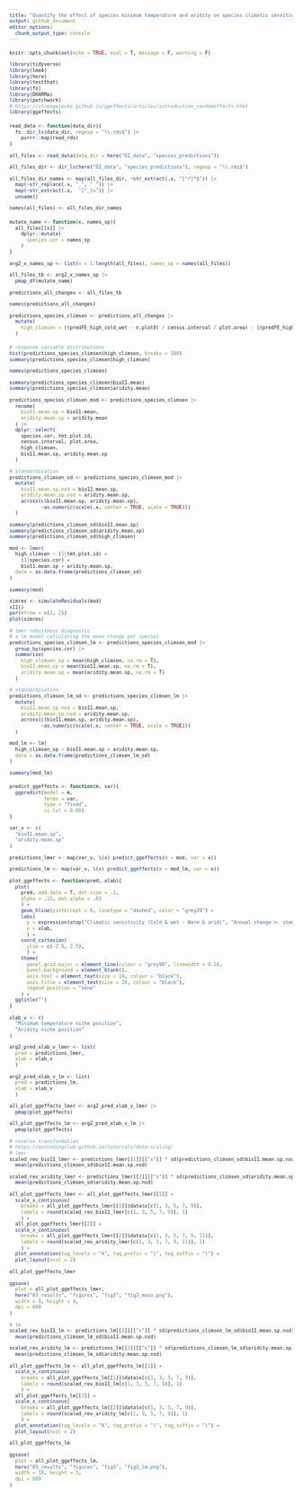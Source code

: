 ```yaml
---
title: "Quantify the effect of species minimum temperature and aridity on species climatic sensitivity"
output: github_document
editor_options: 
  chunk_output_type: console
---
```


```{=html}
<style type="text/css">
pre {
  font-size: 10px
}
</style>
```

```r
knitr::opts_chunk$set(echo = TRUE, eval = T, message = F, warning = F)

library(tidyverse)
library(lme4)
library(here)
library(testthat)
library(fs)
library(DHARMa)
library(patchwork)
# https://strengejacke.github.io/ggeffects/articles/introduction_randomeffects.html
library(ggeffects)

```

```r

read_data <- function(data_dir){
  fs::dir_ls(data_dir, regexp = "\\.rds$") |>
    purrr::map(read_rds)
}

all_files <- read_data(data_dir = here("01_data", "species_predictions"))

all_files_dir <- dir_ls(here("01_data", "species_predictions"), regexp = "\\.rds$")

all_files_dir_names <- map(all_files_dir, ~str_extract(.x, "[^/]*$")) |> 
  map(~str_replace(.x, "_", " ")) |> 
  map(~str_extract(.x,  "[^_]+")) |>
  unname()

names(all_files) <- all_files_dir_names

```

```r

mutate_name <- function(x, names_sp){
  all_files[[x]] |> 
    dplyr::mutate(
      species.cor = names_sp
    )
}

arg2_x_names_sp <- list(x = 1:length(all_files), names_sp = names(all_files))

all_files_tb <- arg2_x_names_sp |> 
  pmap_df(mutate_name)

predictions_all_changes <- all_files_tb

names(predictions_all_changes)

predictions_species_climsen <- predictions_all_changes |>
  mutate(
    high_climsen = ((predFE_high_cold_wet - n.plot0) / census.interval / plot.area) - ((predFE_high_warm_arid - n.plot0) / census.interval / plot.area)
  )

```

```r

# response variable distributions
hist(predictions_species_climsen$high_climsen, breaks = 100)
summary(predictions_species_climsen$high_climsen)

names(predictions_species_climsen)

summary(predictions_species_climsen$bio11.mean)
summary(predictions_species_climsen$aridity.mean)

predictions_species_climsen_mod <- predictions_species_climsen |> 
  rename(
    bio11.mean.sp = bio11.mean,
    aridity.mean.sp = aridity.mean
  ) |> 
  dplyr::select(
    species.cor, tmt.plot.id, 
    census.interval, plot.area,
    high_climsen,
    bio11.mean.sp, aridity.mean.sp
  )

# standardisation
predictions_climsen_sd <- predictions_species_climsen_mod |> 
  mutate(
    bio11.mean.sp.nsd = bio11.mean.sp,
    aridity.mean.sp.nsd = aridity.mean.sp,
    across(c(bio11.mean.sp, aridity.mean.sp),
           ~as.numeric(scale(.x, center = TRUE, scale = TRUE)))
  )

summary(predictions_climsen_sd$bio11.mean.sp)
summary(predictions_climsen_sd$aridity.mean.sp)
summary(predictions_climsen_sd$high_climsen)

mod <- lmer(
  high_climsen ~ (1|tmt.plot.id) +
    (1|species.cor) +
    bio11.mean.sp + aridity.mean.sp,
  data = as.data.frame(predictions_climsen_sd)
)

summary(mod)

simres <- simulateResiduals(mod)
x11()
par(mfrow = c(2, 2))
plot(simres)

# lmer robustness diagnostic
# a lm model calculating the mean change per species
predictions_species_climsen_lm <- predictions_species_climsen_mod |> 
  group_by(species.cor) |> 
  summarise(
    high_climsen_sp = mean(high_climsen, na.rm = T),
    bio11.mean.sp = mean(bio11.mean.sp, na.rm = T),
    aridity.mean.sp = mean(aridity.mean.sp, na.rm = T)
  )

# standardisation
predictions_climsen_lm_sd <- predictions_species_climsen_lm |> 
  mutate(
    bio11.mean.sp.nsd = bio11.mean.sp,
    aridity.mean.sp.nsd = aridity.mean.sp,
    across(c(bio11.mean.sp, aridity.mean.sp),
           ~as.numeric(scale(.x, center = TRUE, scale = TRUE)))
  )

mod_lm <- lm(
  high_climsen_sp ~ bio11.mean.sp + aridity.mean.sp,
  data = as.data.frame(predictions_climsen_lm_sd)
)

summary(mod_lm)

```

```r

predict_ggeffects <- function(m, var){
  ggpredict(model = m, 
            terms = var,
            type = "fixed",
            ci.lvl = 0.68)
}

var_v <- c(
  "bio11.mean.sp",
  "aridity.mean.sp"
)

predictions_lmer <- map(var_v, \(x) predict_ggeffects(m = mod, var = x))

predictions_lm <- map(var_v, \(x) predict_ggeffects(m = mod_lm, var = x))

plot_ggeffects <- function(pred, xlab){
  plot(
    pred, add.data = T, dot.size = .1,
    alpha = .15, dot.alpha = .03
    ) +
    geom_hline(yintercept = 0, linetype = "dashed", color = "grey20") +
    labs(
      y = expression(atop("Climatic sensitivity (Cold & wet - Warm & arid)", "Annual change n. stems per hectare")),
      x = xlab,
      ) +
    coord_cartesian(
      ylim = c(-2.5, 2.5),
      ) +
    theme(
      panel.grid.major = element_line(colour = "grey90", linewidth = 0.5),
      panel.background = element_blank(),
      axis.text = element_text(size = 10, colour = "black"),
      axis.title = element_text(size = 10, colour = "black"),
      legend.position = "none"
    ) +
  ggtitle("")
}

xlab_v <- c(
  "Minimum temperature niche position",
  "Aridity niche position"
)

arg2_pred_xlab_v_lmer <- list(
  pred = predictions_lmer,
  xlab = xlab_v
  )

arg2_pred_xlab_v_lm <- list(
  pred = predictions_lm,
  xlab = xlab_v
  )

all_plot_ggeffects_lmer <- arg2_pred_xlab_v_lmer |> 
  pmap(plot_ggeffects)

all_plot_ggeffects_lm <- arg2_pred_xlab_v_lm |> 
  pmap(plot_ggeffects)

# reverse transformation
# https://ourcodingclub.github.io/tutorials/data-scaling/
# lmer
scaled_rev_bio11_lmer <- predictions_lmer[[1]][["x"]] * sd(predictions_climsen_sd$bio11.mean.sp.nsd) +
  mean(predictions_climsen_sd$bio11.mean.sp.nsd)

scaled_rev_aridity_lmer <- predictions_lmer[[2]][["x"]] * sd(predictions_climsen_sd$aridity.mean.sp.nsd) +
  mean(predictions_climsen_sd$aridity.mean.sp.nsd)

all_plot_ggeffects_lmer <- all_plot_ggeffects_lmer[[1]] + 
  scale_x_continuous(
    breaks = all_plot_ggeffects_lmer[[1]]$data$x[c(1, 3, 5, 7, 9)],
    labels = round(scaled_rev_bio11_lmer[c(1, 3, 5, 7, 9)], 1)
    ) +
  all_plot_ggeffects_lmer[[2]] + 
  scale_x_continuous(
    breaks = all_plot_ggeffects_lmer[[2]]$data$x[c(1, 3, 5, 7, 9, 11)],
    labels = round(scaled_rev_aridity_lmer[c(1, 3, 5, 7, 9, 11)], 1)
    ) +
  plot_annotation(tag_levels = "A", tag_prefix = "(", tag_suffix = ")") +
  plot_layout(ncol = 2)

all_plot_ggeffects_lmer
  
ggsave(
  plot = all_plot_ggeffects_lmer,
  here("03_results", "figures", "fig3", "fig3_main.png"),
  width = 9, height = 4,
  dpi = 600
)

# lm
scaled_rev_bio11_lm <- predictions_lm[[1]][["x"]] * sd(predictions_climsen_lm_sd$bio11.mean.sp.nsd) +
  mean(predictions_climsen_lm_sd$bio11.mean.sp.nsd)

scaled_rev_aridity_lm <- predictions_lm[[2]][["x"]] * sd(predictions_climsen_lm_sd$aridity.mean.sp.nsd) +
  mean(predictions_climsen_lm_sd$aridity.mean.sp.nsd)

all_plot_ggeffects_lm <- all_plot_ggeffects_lm[[1]] + 
  scale_x_continuous(
    breaks = all_plot_ggeffects_lm[[1]]$data$x[c(1, 3, 5, 7, 9)],
    labels = round(scaled_rev_bio11_lm[c(1, 3, 5, 7, 9)], 1)
    ) +
  all_plot_ggeffects_lm[[2]] + 
  scale_x_continuous(
    breaks = all_plot_ggeffects_lm[[2]]$data$x[c(1, 3, 5, 7, 9)],
    labels = round(scaled_rev_aridity_lm[c(1, 3, 5, 7, 9)], 1)
    ) +
  plot_annotation(tag_levels = "A", tag_prefix = "(", tag_suffix = ")") +
  plot_layout(ncol = 2)

all_plot_ggeffects_lm
  
ggsave(
  plot = all_plot_ggeffects_lm,
  here("03_results", "figures", "fig3", "fig3_lm.png"),
  width = 10, height = 5,
  dpi = 600
)

```
